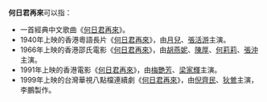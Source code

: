 '''何日君再來'''可以指：
*一首經典中文歌曲《[[何日君再來|何日君再來]]》。
*1940年上映的香港粵語長片《[[何日君再來_(1940年電影)|何日君再來]]》，由[[月兒|月兒]]、[[張活游|張活游]]主演。
*1966年上映的香港邵氏電影《[[何日君再來_(1966年電影)|何日君再來]]》，由[[胡燕妮|胡燕妮]]、[[陳厚|陳厚]]、[[何莉莉|何莉莉]]、[[張沖|張沖]]主演。
*1991年上映的香港電影《[[何日君再來_(1991年電影)|何日君再來]]》，由[[梅艷芳|梅艷芳]]、[[梁家輝|梁家輝]]主演。
*1999年上映的台灣華視八點檔連續劇《[[何日君再來_(電視劇)|何日君再來]]》，由[[倪齊民|倪齊民]]、[[狄鶯|狄鶯]]主演，李鵬製作。
{{disambig|Cat=五字作品消歧义}}